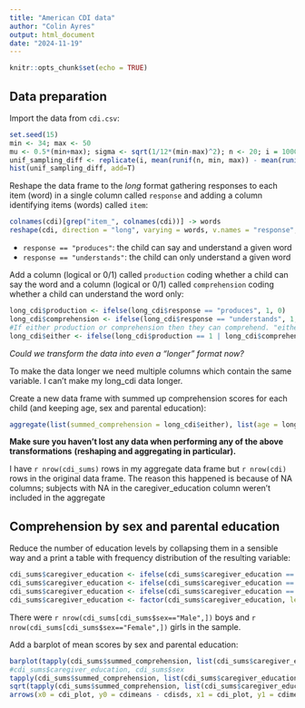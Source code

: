 ```yaml
---
title: "American CDI data"
author: "Colin Ayres"
output: html_document
date: "2024-11-19"
---
```


```r
knitr::opts_chunk$set(echo = TRUE)
```

## Data preparation

Import the data from `cdi.csv`:

```r
set.seed(15)
min <- 34; max <- 50
mu <- 0.5*(min+max); sigma <- sqrt(1/12*(min-max)^2); n <- 20; i = 10000
unif_sampling_diff <- replicate(i, mean(runif(n, min, max)) - mean(runif(n, min, max)))
hist(unif_sampling_diff, add=T)
```

Reshape the data frame to the *long* format gathering responses to each item (word)
in a single column called `response` and adding a column identifying items (words) called `item`:

```r
colnames(cdi)[grep("item_", colnames(cdi))] -> words
reshape(cdi, direction = "long", varying = words, v.names = "response", timevar = "item", times = words, idvar = "student") -> long_cdi
```

- `response == "produces"`: the child can say and understand a given word
- `response == "understands"`: the child can only understand a given word

Add a column (logical or 0/1) called `production` coding whether a child can say the word
and a column (logical or 0/1) called `comprehension` coding whether a child can understand the word only:

```r

long_cdi$production <- ifelse(long_cdi$response == "produces", 1, 0)
long_cdi$comprehension <- ifelse(long_cdi$response == "understands", 1, 0)
#If either production or comprehension then they can comprehend. "either" column represents comprehension
long_cdi$either <- ifelse(long_cdi$production == 1 | long_cdi$comprehension == 1, 1, 0)
```

*Could we transform the data into even a "longer" format now?*

To make the data longer we need multiple columns which contain the same variable. I can't make my long_cdi data longer.

Create a new data frame with summed up comprehension scores for each child
(and keeping age, sex and parental education):

```r
aggregate(list(summed_comprehension = long_cdi$either), list(age = long_cdi$age, caregiver_education = long_cdi$caregiver_education, sex = long_cdi$sex, student = long_cdi$student), sum) -> cdi_sums
```

**Make sure you haven't lost any data when performing any of the above transformations**
**(reshaping and aggregating in particular).**

I have `r nrow(cdi_sums)` rows in my aggregate data frame but `r nrow(cdi)` rows in the original data frame. The reason this happened is because of NA columns; subjects with NA in the caregiver_education column weren't included in the aggregate

## Comprehension by sex and parental education

Reduce the number of education levels by collapsing them in a sensible way
and a print a table with frequency distribution of the resulting variable:

```r
cdi_sums$caregiver_education <- ifelse(cdi_sums$caregiver_education == "Some Secondary" , "Primary", cdi_sums$caregiver_education)
cdi_sums$caregiver_education <- ifelse(cdi_sums$caregiver_education == "Some College" , "Secondary", cdi_sums$caregiver_education)
cdi_sums$caregiver_education <- ifelse(cdi_sums$caregiver_education == "Some Graduate" , "College", cdi_sums$caregiver_education)
cdi_sums$caregiver_education <- factor(cdi_sums$caregiver_education, levels = c("Primary", "Secondary", "College", "Graduate"))
```


There were `r nrow(cdi_sums[cdi_sums$sex=="Male",])` boys and `r nrow(cdi_sums[cdi_sums$sex=="Female",])` girls in the sample.

Add a barplot of mean scores by sex and parental education:

```r
barplot(tapply(cdi_sums$summed_comprehension, list(cdi_sums$caregiver_education, cdi_sums$sex), mean, na.rm = TRUE), beside = TRUE, ylim = c(0, 300), legend = TRUE) -> cdi_plot
#cdi_sums$caregiver_education, cdi_sums$sex
tapply(cdi_sums$summed_comprehension, list(cdi_sums$caregiver_education, cdi_sums$sex), mean, na.rm = TRUE) -> cdimeans
sqrt(tapply(cdi_sums$summed_comprehension, list(cdi_sums$caregiver_education, cdi_sums$sex), var, na.rm = TRUE)) -> cdisds
arrows(x0 = cdi_plot, y0 = cdimeans - cdisds, x1 = cdi_plot, y1 = cdimeans + cdisds, angle = 90, code = 3)
```

